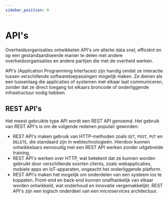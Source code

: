 ```yaml
---
sidebar_position: 0
---
```


# API's

Overheidsorganisaties ontwikkelen API's om allerlei data snel, efficiënt en op een gestandaardiseerde manier te delen met andere overheidsorganisaties en andere partijen die met de overheid werken.

API's (Application Programming Interfaces) zijn handig omdat ze interactie tussen verschillende softwaretoepassingen mogelijk maken. Ze dienen als een tussenlaag die applicaties of systemen met elkaar laat communiceren, zonder dat ze direct toegang tot elkaars broncode of onderliggende infrastructuur nodig hebben.

## REST API's

Het meest gebruikte type API wordt een REST API genoemd. Het gebruik van REST API's is om de volgende redenen populair geworden:

- REST API's maken gebruik van HTTP-methoden zoals `GET`, `POST`, `PUT` en `DELETE`, die standaard zijn in webtechnologieën. Hierdoor kunnen ontwikkelaars eenvoudig met een REST API werken zonder uitgebreide training.
- REST API's werken over HTTP, wat betekent dat ze kunnen worden gebruikt door verschillende soorten clients, zoals webapplicaties, mobiele apps en IoT-apparaten, ongeacht het onderliggende platform.
- REST API's maken het mogelijk om onderdelen van een systeem los te koppelen. Front-end en back-end kunnen onafhankelijk van elkaar worden ontwikkeld, wat onderhoud en innovatie vergemakkelijkt. REST API's zijn een logisch onderdeel van een microservices architectuur.
